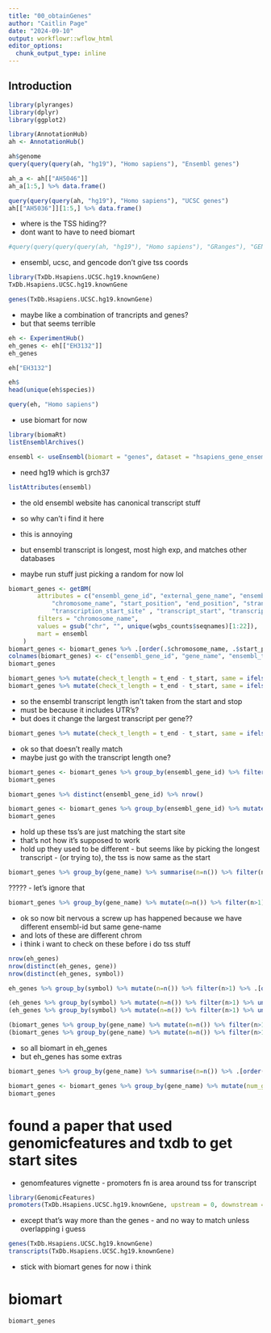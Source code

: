 ```yaml
---
title: "00_obtainGenes"
author: "Caitlin Page"
date: "2024-09-10"
output: workflowr::wflow_html
editor_options:
  chunk_output_type: inline
---
```


## Introduction

```r
library(plyranges)
library(dplyr)
library(ggplot2)
```

```r
library(AnnotationHub)
ah <- AnnotationHub()
```
```r
ah$genome
query(query(query(ah, "hg19"), "Homo sapiens"), "Ensembl genes")
```
```r
ah_a <- ah[["AH5046"]]
ah_a[1:5,] %>% data.frame()
```
```r
query(query(query(ah, "hg19"), "Homo sapiens"), "UCSC genes")
ah[["AH5036"]][1:5,] %>% data.frame()
```
- where is the TSS hiding??
- dont want to have to need biomart

```r
#query(query(query(query(ah, "hg19"), "Homo sapiens"), "GRanges"), "GENCODE")
```
- ensembl, ucsc, and gencode don't give tss coords
```r
library(TxDb.Hsapiens.UCSC.hg19.knownGene)
TxDb.Hsapiens.UCSC.hg19.knownGene
```
```r
genes(TxDb.Hsapiens.UCSC.hg19.knownGene)
```
- maybe like a combination of trancripts and genes?
- but that seems terrible


```r
eh <- ExperimentHub()
eh_genes <- eh[["EH3132"]]
eh_genes
```
```r
eh["EH3132"]
```

```r
eh$
head(unique(eh$species))
```
```r
query(eh, "Homo sapiens")
```
- use biomart for now
```r
library(biomaRt)
listEnsemblArchives()
```
```r
ensembl <- useEnsembl(biomart = "genes", dataset = "hsapiens_gene_ensembl", version = "GRCh37")
```
- need hg19 which is grch37
```r
listAttributes(ensembl)
```
- the old ensembl website has canonical transcript stuff
- so why can't i find it here
- this is annoying

- but ensembl transcript is longest, most high exp, and matches other databases
- maybe run stuff just picking a random for now lol
```r
biomart_genes <- getBM(
        attributes = c("ensembl_gene_id", "external_gene_name", "ensembl_transcript_id",
            "chromosome_name", "start_position", "end_position", "strand",
            "transcription_start_site" , "transcript_start", "transcript_end", "transcript_length"),
        filters = "chromosome_name",
        values = gsub("chr", "", unique(wgbs_counts$seqnames)[1:22]),
        mart = ensembl
    )
biomart_genes <- biomart_genes %>% .[order(.$chromosome_name, .$start_position), ]
colnames(biomart_genes) <- c("ensembl_gene_id", "gene_name", "ensembl_transcript_id", "seqnames", "start", "end", "strand", "TSS", "t_start", "t_end", "t_length")
biomart_genes
```
```r
biomart_genes %>% mutate(check_t_length = t_end - t_start, same = ifelse(t_length == check_t_length, TRUE, FALSE))  %>% group_by(same) %>% summarise(n())
biomart_genes %>% mutate(check_t_length = t_end - t_start, same = ifelse(t_length == check_t_length, TRUE, FALSE)) %>% filter(same == TRUE)
```
- so the ensembl transcript length isn't taken from the start and stop
- must be because it includes UTR's?
- but does it change the largest transcript per gene??
```r
biomart_genes %>% mutate(check_t_length = t_end - t_start, same = ifelse(t_length == check_t_length, TRUE, FALSE), diff = check_t_length - t_length) %>% group_by(ensembl_gene_id) %>% mutate(max_trans = max(t_length), max_check = max(check_t_length), same_max = ifelse(max_trans == t_length & max_check == check_t_length, TRUE, FALSE))
```
- ok so that doesn't really match
- maybe just go with the transcript length one?

```r
biomart_genes <- biomart_genes %>% group_by(ensembl_gene_id) %>% filter(t_length == max(t_length)) %>% ungroup() %>% mutate(seqnames = as.character(seqnames), seqnames = paste0("chr", seqnames))
biomart_genes
```
```r
biomart_genes %>% distinct(ensembl_gene_id) %>% nrow()
```

```r
biomart_genes <- biomart_genes %>% group_by(ensembl_gene_id) %>% mutate(num_t = 1:n()) %>% filter(num_t == 1) %>% ungroup() 
biomart_genes
```
- hold up these tss's are just matching the start site
- that's not how it's supposed to work
- hold up they used to be different - but seems like by picking the longest transcript - (or trying to), the tss is now same as the start
```r
biomart_genes %>% group_by(gene_name) %>% summarise(n=n()) %>% filter(n>1)
```
?????
- let's ignore that
```r
biomart_genes %>% group_by(gene_name) %>% mutate(n=n()) %>% filter(n>1) %>% .[order(.$gene_name),]
```
- ok so now bit nervous a screw up has happened because we have different ensembl-id but same gene-name
- and lots of these are different chrom
- i think i want to check on these before i do tss stuff

```r
nrow(eh_genes)
nrow(distinct(eh_genes, gene))
nrow(distinct(eh_genes, symbol))
```
```r
eh_genes %>% group_by(symbol) %>% mutate(n=n()) %>% filter(n>1) %>% .[order(.$symbol),]
```
```r
(eh_genes %>% group_by(symbol) %>% mutate(n=n()) %>% filter(n>1) %>% ungroup() %>% .$symbol %>% unique(.)) %in% (biomart_genes %>% group_by(gene_name) %>% mutate(n=n()) %>% filter(n>1) %>% .$gene_name %>% unique(.)) %>% summary()
(eh_genes %>% group_by(symbol) %>% mutate(n=n()) %>% filter(n>1) %>% ungroup() %>% .$symbol %>% unique(.)) %in% (biomart_genes %>% group_by(gene_name) %>% mutate(n=n()) %>% filter(n>1) %>% .$gene_name %>% unique(.)) 
```
```r
(biomart_genes %>% group_by(gene_name) %>% mutate(n=n()) %>% filter(n>1) %>% .$gene_name %>% unique(.)) %in% (eh_genes %>% group_by(symbol) %>% mutate(n=n()) %>% filter(n>1) %>% ungroup() %>% .$symbol %>% unique(.)) %>% summary()
(biomart_genes %>% group_by(gene_name) %>% mutate(n=n()) %>% filter(n>1) %>% .$gene_name %>% unique(.)) %in% (eh_genes %>% group_by(symbol) %>% mutate(n=n()) %>% filter(n>1) %>% ungroup() %>% .$symbol %>% unique(.))
```
- so all biomart in eh_genes
- but eh_genes has some extras
```r
biomart_genes %>% group_by(gene_name) %>% summarise(n=n()) %>% .[order(.$n, decreasing = TRUE),]
```
```r
biomart_genes <- biomart_genes %>% group_by(gene_name) %>% mutate(num_gene_name = n()) %>% ungroup() %>% filter(num_gene_name == 1) %>% data.frame()
biomart_genes
```




# found a paper that used genomicfeatures and txdb to get start sites
- genomfeatures vignette - promoters fn is area around tss for transcript
```r
library(GenomicFeatures)
promoters(TxDb.Hsapiens.UCSC.hg19.knownGene, upstream = 0, downstream = 0)
```
- except that's way more than the genes - and no way to match unless overlapping i guess
```r
genes(TxDb.Hsapiens.UCSC.hg19.knownGene)
transcripts(TxDb.Hsapiens.UCSC.hg19.knownGene)
```
- stick with biomart genes for now i think

# biomart
```r
biomart_genes
```

